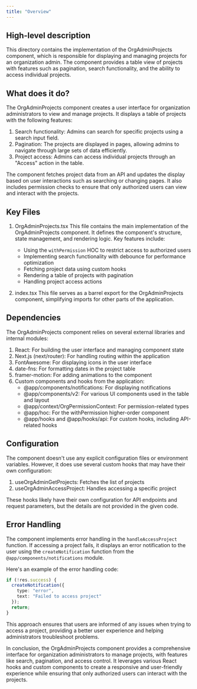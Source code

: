 ```yaml
---
title: "Overview"
---
```


## High-level description
This directory contains the implementation of the OrgAdminProjects component, which is responsible for displaying and managing projects for an organization admin. The component provides a table view of projects with features such as pagination, search functionality, and the ability to access individual projects.

## What does it do?
The OrgAdminProjects component creates a user interface for organization administrators to view and manage projects. It displays a table of projects with the following features:

1. Search functionality: Admins can search for specific projects using a search input field.
2. Pagination: The projects are displayed in pages, allowing admins to navigate through large sets of data efficiently.
3. Project access: Admins can access individual projects through an "Access" action in the table.

The component fetches project data from an API and updates the display based on user interactions such as searching or changing pages. It also includes permission checks to ensure that only authorized users can view and interact with the projects.

## Key Files

1. OrgAdminProjects.tsx
   This file contains the main implementation of the OrgAdminProjects component. It defines the component's structure, state management, and rendering logic. Key features include:
   - Using the `withPermission` HOC to restrict access to authorized users
   - Implementing search functionality with debounce for performance optimization
   - Fetching project data using custom hooks
   - Rendering a table of projects with pagination
   - Handling project access actions

2. index.tsx
   This file serves as a barrel export for the OrgAdminProjects component, simplifying imports for other parts of the application.

## Dependencies
The OrgAdminProjects component relies on several external libraries and internal modules:

1. React: For building the user interface and managing component state
2. Next.js (next/router): For handling routing within the application
3. FontAwesome: For displaying icons in the user interface
4. date-fns: For formatting dates in the project table
5. framer-motion: For adding animations to the component
6. Custom components and hooks from the application:
   - @app/components/notifications: For displaying notifications
   - @app/components/v2: For various UI components used in the table and layout
   - @app/context/OrgPermissionContext: For permission-related types
   - @app/hoc: For the withPermission higher-order component
   - @app/hooks and @app/hooks/api: For custom hooks, including API-related hooks

## Configuration
The component doesn't use any explicit configuration files or environment variables. However, it does use several custom hooks that may have their own configuration:

1. useOrgAdminGetProjects: Fetches the list of projects
2. useOrgAdminAccessProject: Handles accessing a specific project

These hooks likely have their own configuration for API endpoints and request parameters, but the details are not provided in the given code.

## Error Handling
The component implements error handling in the `handleAccessProject` function. If accessing a project fails, it displays an error notification to the user using the `createNotification` function from the `@app/components/notifications` module.

Here's an example of the error handling code:

```typescript
if (!res.success) {
  createNotification({
    type: "error",
    text: "Failed to access project"
  });
  return;
}
```

This approach ensures that users are informed of any issues when trying to access a project, providing a better user experience and helping administrators troubleshoot problems.

In conclusion, the OrgAdminProjects component provides a comprehensive interface for organization administrators to manage projects, with features like search, pagination, and access control. It leverages various React hooks and custom components to create a responsive and user-friendly experience while ensuring that only authorized users can interact with the projects.
